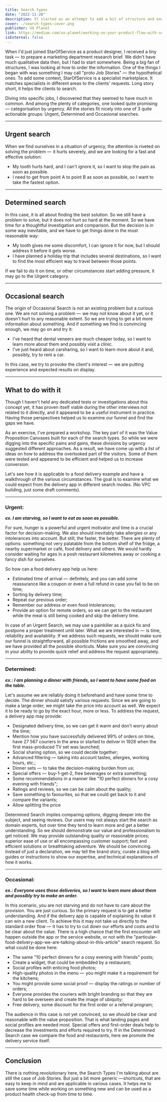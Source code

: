 ```yaml
---
title: Search types
date: "2022-11-20"
description: It started as an attempt to add a bit of structure and ended up as an actionable tool. Used for ideation, it helped us to raise conversion with addressing the users hidden from our sight.
cover: ./search-types-cover.png
publisher: UX Planet
link: https://medium.com/ux-planet/working-on-your-product-flow-with-search-types-in-mind-4a34826cc4e1
isExternal: false
---
```


When I'd just joined StarOfService as a product designer, I received a tiny task —  to prepare a marketing department research brief. We didn't have much qualitative data then, but I had to start somewhere. Being a big fan of structures, I was looking at how to order the information. One of the things I began with was something I may call "proto Job Stories" —  the hypothetical ones. To add some context, StarOfService is a specialist marketplace. It matches specialists in different areas to the clients' requests. Long story short, it helps the clients to search.

Diving into specific jobs, I discovered that they seemed to have much in common. And among the plenty of categories, one looked quite promising — categorisation by urgency. All the stories fit nicely into one of 3 quite actionable groups: Urgent, Determined and Occasional searches.

---

## Urgent search

When we find ourselves in a situation of urgency, the attention is riveted on solving the problem —  it hurts severely, and we are looking for a fast and effective solution:

- My tooth hurts hard, and I can't ignore it, so I want to stop the pain as soon as possible.
- I need to get from point A to point B as soon as possible, so I want to take the fastest option.

---

## Determined search

In this case, it is all about finding the best solution. So we still have a problem to solve, but it does not hurt so hard at the moment. So we have time for a thoughtful investigation and comparison. But the decision is in some way inevitable, and we have to get things done in the most reasonable way:

- My tooth gives me some discomfort, I can ignore it for now, but I should address it before it gets worse.
- I have planned a holiday trip that includes several destinations, so I want to find the most efficient way to travel between those points.

If we fail to do it on time, or other circumstances start adding pressure, it may go to the Urgent category.

---

## Occasional search

The origin of Occasional Search is not an existing problem but a curious one. We are not solving a problem —  we may not know about it yet, or it doesn't hurt to any reasonable extent. So we are trying to get a bit more information about something. And if something we find is convincing enough, we may go on and try it:

- I've heard that dental veneers are much cheaper today, so I want to learn more about them and possibly visit a clinic.
- I've just heard about carsharing, so I want to learn more about it and, possibly, try to rent a car.

In this case, we try to provoke the client's interest —  we are putting experience and expected results on display.

---

## What to do with it

Though I haven't held any dedicated tests or investigations about this concept yet, it has proven itself viable during the other interviews not related to it directly, and it appeared to be a useful instrument in practice. Having those perspectives helped us to examine our funnel and find the gaps we have.

As an exercise, I've prepared a workshop. The key part of it was the Value Proposition Canvases built for each of the search types. So while we were digging into the specific pains and gains, these divisions by urgency suggested different approaches. As a result, we have come up with a list of ideas on how to address the overlooked part of the visitors. Some of them were tested and appeared to be efficient and helped us to increase conversion.

Let's see how it is applicable to a food delivery example and have a walkthrough of the various circumstances. The goal is to examine what we could expect from the delivery app in different search modes. (No VPC building, just some draft comments).

---

### Urgent:

**_ex. I am starving, so I want to eat as soon as possible._**

For sure, hunger is a powerful and urgent motivator and time is a crucial factor for decision-making. We also should inevitably take allergies or any intolerances into account. But still, the faster, the better. There are plenty of options: something not very palatable from the bottom shelf of the fridge, a nearby supermarket or café, food delivery and others. We would hardly consider waiting for ages in a posh restaurant kilometres away or cooking a fancy dish for ourselves.

So how can a food delivery app help us here:

- Estimated time of arrival —  definitely, and you can add some reassurance like a coupon or even a full refund in case you fail to be on time;
- Sorting by delivery time;
- Repeat our previous order;
- Remember our address or even food intolerances;
- Provide an option for remote orders, so we can get to the restaurant while the meal is still being cooked and skip the delivery time.

In case of an Urgent Search, we may use a painkiller as a quick fix and postpone a proper treatment until later. What we are interested in —  is time, reliability and availability. If we address such requests, we should make sure our funnel is straightforward, all possible frictions are smoothed away, and we have provided all the possible shortcuts. Make sure you are convincing in your ability to provide quick relief and address the request appropriately.

---

### Determined:

**_ex.: I am planning a dinner with friends, so I want to have some food on the table._**

Let's assume we are reliably doing it beforehand and have some time to decide. The dinner should satisfy various requests. Since we are going to make a large order, we might take the price into account as well. We expect it to be ready to go by the exact hour, more or less. To address the request, a delivery app may provide:

- Designated delivery time, so we can get it warm and don't worry about the time;
- Mention how you have successfully delivered 99% of orders on time, have 27 567 couriers in the area or started to deliver in 1928 when the first mass-produced TV set was launched;
- Social sharing option, so we could decide together;
- Advanced filtering —  taking into account tastes, allergies, working hours, etc.;
- Dinner sets —  to take the decision-making burden from us;
- Special offers —  buy-1-get-2, free beverages or extra something;
- Some recommendations in a manner like "10 perfect dinners for a cosy evening with friends";
- Ratings and reviews, so we can be calm about the quality;
- Save something to favourites, so that we could get back to it and compare the variants;
- Allow splitting the price

Determined Search implies comparing options, digging deeper into the subject, and seeing reviews. Our users may not always start the search as domain experts, but over time they tend to learn more and get a better understanding. So we should demonstrate our value and professionalism to get noticed. We may provide outstanding quality or reasonable prices; superior ease of use or all encompassing customer support; fast and efficient solutions or breathtaking adventure. We should be convincing. Instead of just a declaration, we may tell the brand story, curate a blog with guides or instructions to show our expertise, and technical explanations of how it works.

---

### Occasional:

**_ex.: Everyone uses those deliveries, so I want to learn more about them and possibly try to make an order._**

In this scenario, you are not starving and do not have to care about the provision. You are just curious. So the primary request is to get a better understanding. And if the delivery app is capable of explaining its value it can win a new client. To achieve this it may not take us directly to the standard order flow —  it has to try to cut down our efforts and costs and to be clear about the value. There is a high chance that the first encounter will happen outside the app or the service website, or not with the "particular-food-delivery-app-we-are-talking-about-in-this-article" search request. So what could be done here:

- The same "10 perfect dinners for a cosy evening with friends" posts;
- Create a widget, that could be embedded by a restaurant;
- Social profiles with enticing food photos;
- High-quality photos in the menu —  you might make it a requirement for the kitchens;
- You might provide some social proof —  display the ratings or number of orders;
- Everyone provides the couriers with bright branding so that they are hard to be overseen and create the image of ubiquity;
- Free delivery, some discount for the first order or a referral program;

The audience in this case is not yet convinced, so we should be clear and reasonable with the value proposition. That is what landing pages and social profiles are needed most. Special offers and first-order deals help to decrease the investments and efforts required to try. If in the Determined Search case we compare the food and restaurants, here we promote the delivery service itself.

---

## Conclusion

There is nothing revolutionary here, the Search Types I'm talking about are still the case of Job Stories. But just a bit more generic — shortcuts, that are easy to keep in mind and are applicable in various cases. It helps me to save some time while working on something new and can be used as a product health check-up from time to time.
